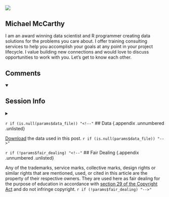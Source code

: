 
## {.appendix .unnumbered .unlisted}

::: {.d-flex}

![](https://github.com/mccarthy-m-g/michaelmccarthy/raw/main/content/about/sidebar/avatar.png){fig-align="left" fig-alt="Avatar" .rounded .avatar}

::: {}

::: {}
## Michael McCarthy {.quarto-appendix-heading}
:::

I am an award winning data scientist and R programmer creating data solutions for the problems you care about. I offer training consulting services to help you accomplish your goals at any point in your project lifecycle. I value building new connections and would love to discuss opportunities to work with you. Let’s get to know each other.
:::

:::

## Comments {.appendix .unnumbered .unlisted}

<details open>
<summary></summary>
::: {.giscus}
:::
</details>

## Session Info {.appendix .unnumbered .unlisted}

<details>
<summary></summary>
```r
#| echo: false
#| comment: ""
library(sessioninfo)

# save the session info as an object
pkg_sesh <- session_info(pkgs = "attached")

# get the quarto version
quarto_version <- system("quarto --version", intern = TRUE)

# inject the quarto info
pkg_sesh$platform$quarto <- paste(
  system("quarto --version", intern = TRUE),
  "@",
  quarto::quarto_path()
  )

# print it out
pkg_sesh
```
</details>

`r if (is.null(params$data_file)) "<!--"`
## Data {.appendix .unnumbered .unlisted}

[Download](`r paste0("/data/", params$data_file)`) the data used in this post.
`r if (is.null(params$data_file)) "-->"`

`r if (!params$fair_dealing) "<!--"`
## Fair Dealing {.appendix .unnumbered .unlisted}

Any of the trademarks, service marks, collective marks, design rights or similar rights that are mentioned, used, or cited in this article are the property of their respective owners. They are used here as fair dealing for the purpose of education in accordance with [section 29 of the Copyright Act](https://laws-lois.justice.gc.ca/eng/acts/c-42/page-8.html#h-103270) and do not infringe copyright.
`r if (!params$fair_dealing) "-->"`
